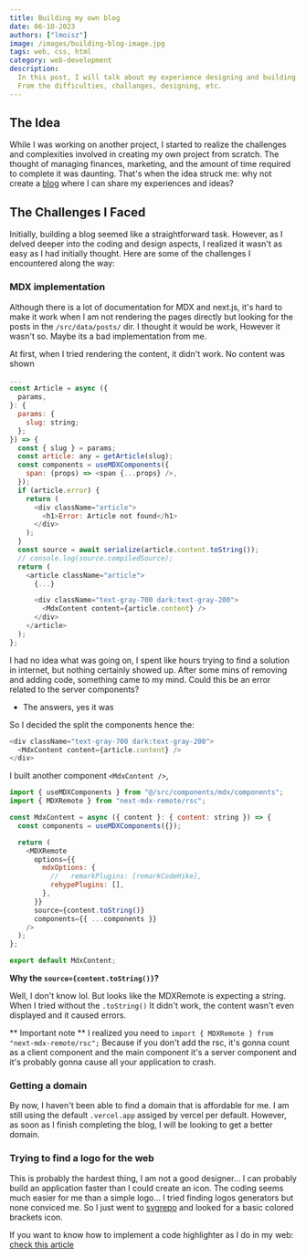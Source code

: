 ```yaml
---
title: Building my own blog
date: 06-10-2023
authors: ["lmoisz"]
image: /images/building-blog-image.jpg
tags: web, css, html
category: web-development
description:
  In this post, I will talk about my experience designing and building my own blog and personal website.
  From the difficulties, challanges, designing, etc.
---
```


## The Idea

While I was working on another project, I started to realize the challenges and complexities involved in creating my own project from scratch. The thought of managing finances, marketing, and the amount of time required to complete it was daunting. That's when the idea struck me: why not create a [blog](https://lmoisz-blog.vercel.app) where I can share my experiences and ideas?

## The Challenges I Faced

Initially, building a blog seemed like a straightforward task. However, as I delved deeper into the coding and design aspects, I realized it wasn't as easy as I had initially thought. Here are some of the challenges I encountered along the way:

### MDX implementation

Although there is a lot of documentation for MDX and next.js, it's hard
to make it work when I am not rendering the pages directly but looking for the posts
in the `/src/data/posts/` dir. I thought it would be work, However it wasn't so.
Maybe its a bad implementation from me.

At first, when I tried rendering the content, it didn't work. No content was shown

```js
...
const Article = async ({
  params,
}: {
  params: {
    slug: string;
  };
}) => {
  const { slug } = params;
  const article: any = getArticle(slug);
  const components = useMDXComponents({
    span: (props) => <span {...props} />,
  });
  if (article.error) {
    return (
      <div className="article">
        <h1>Error: Article not found</h1>
      </div>
    );
  }
  const source = await serialize(article.content.toString());
  // console.log(source.compiledSource);
  return (
    <article className="article">
      {...}

      <div className="text-gray-700 dark:text-gray-200">
        <MdxContent content={article.content} />
      </div>
    </article>
  );
};

```

I had no idea what was going on, I spent like hours trying to find a solution
in internet, but nothing certainly showed up.
After some mins of removing and adding code, something came to my mind. Could this be
an error related to the server components?

- The answers, yes it was

So I decided the split the components hence the:

```js
<div className="text-gray-700 dark:text-gray-200">
  <MdxContent content={article.content} />
</div>
```

I built another component `<MdxContent />`,

```js
import { useMDXComponents } from "@/src/components/mdx/components";
import { MDXRemote } from "next-mdx-remote/rsc";

const MdxContent = async ({ content }: { content: string }) => {
  const components = useMDXComponents({});

  return (
    <MDXRemote
      options={{
        mdxOptions: {
          //   remarkPlugins: [remarkCodeHike],
          rehypePlugins: [],
        },
      }}
      source={content.toString()}
      components={{ ...components }}
    />
  );
};

export default MdxContent;
```

**Why the `source={content.toString()}`?**

Well, I don't know lol. But looks like the MDXRemote is expecting a string. When I tried without the `.toString()`
It didn't work, the content wasn't even displayed and it caused errors.

** Important note **
I realized you need to `import { MDXRemote } from "next-mdx-remote/rsc";`
Because if you don't add the rsc, it's gonna count as a client component and the main component it's a server component
and it's probably gonna cause all your application to crash.

### Getting a domain

By now, I haven't been able to find a domain that is affordable for me. I am still using the default `.vercel.app` assiged by vercel
per default. However, as soon as I finish completing the blog, I will be looking to get a better domain.

### Trying to find a logo for the web

This is probably the hardest thing, I am not a good designer...
I can probably build an application faster than I could create an icon.
The coding seems much easier for me than a simple logo...
I tried finding logos generators but none conviced me. So I just went to [svgrepo](https://www.svgrepo.com/) and looked
for a basic colored brackets icon.

If you want to know how to implement a code highlighter as I do in my web:
[check this article](/blog/custom-code-highlighter-tailwind-mdx-next)
